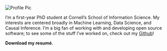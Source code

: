 <!-- Allow for insertion of Bootstrap icons -->
<link rel="stylesheet" href="https://cdn.jsdelivr.net/npm/bootstrap-icons@1.9.0/font/bootstrap-icons.css">

<p>
  <img src="media/_profile.png" alt="Profile Pic" class="about-image">
  <p class="about-text">I'm a first-year PhD student at Cornell's School of Information Science. My interests are centered broadly in Machine Learning, Data Science, and Causal Inference. I'm a big fan of working with and developing open source software; to see some of the stuff I've worked on, check out my <a href="https://github.com/dmolitor">Github</a>!</p>
<a href="media/_cv.pdf" target="_blank"><i class="bi-download"></i></a><b> Download my resumé.</b>
</p>


